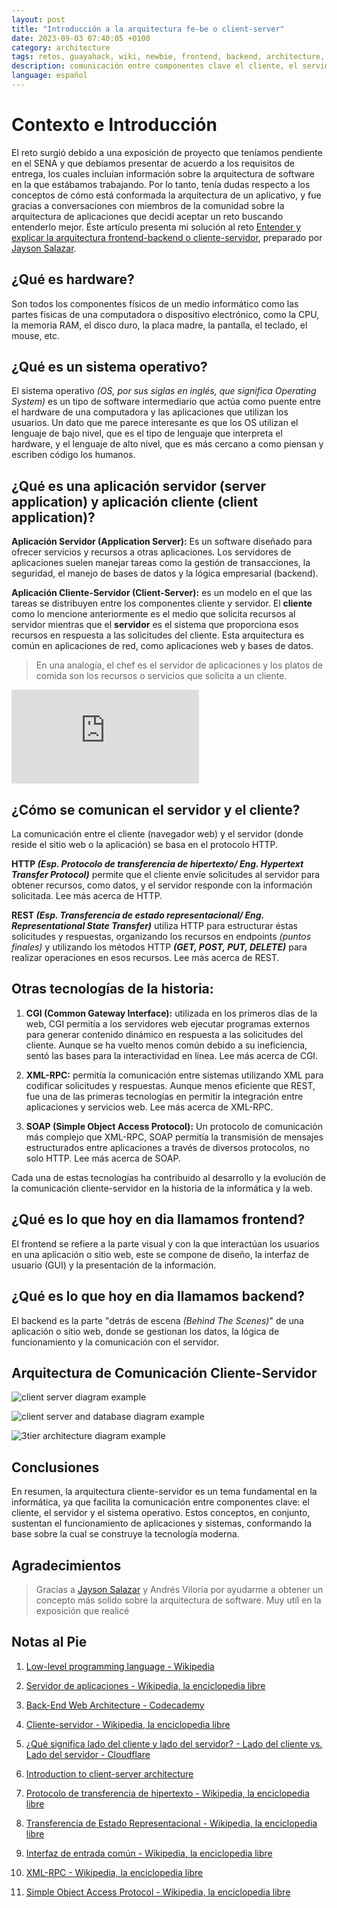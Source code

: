 ```yaml
---
layout: post
title: "Introducción a la arquitectura fe-be o client-server"
date: 2023-09-03 07:40:05 +0100
category: architecture
tags: retos, guayahack, wiki, newbie, frontend, backend, architecture, os
description: comunicación entre componentes clave el cliente, el servidor y el sistema operativo
language: español
---
```


# Contexto e Introducción

El reto surgió debido a una exposición de proyecto que teníamos pendiente en el SENA y que debíamos presentar de acuerdo a los requisitos de entrega, los cuales incluían información sobre la arquitectura de software en la que estábamos trabajando. Por lo tanto, tenía dudas respecto a los conceptos de cómo está conformada la arquitectura de un aplicativo, y fue gracias a conversaciones con miembros de la comunidad sobre la arquitectura de aplicaciones que decidí aceptar un reto buscando entenderlo mejor. Éste artículo presenta mi solución al reto [Entender y explicar la arquitectura frontend-backend o cliente-servidor](https://gitlab.com/guayahack/main/-/issues/105), preparado por [Jayson Salazar](https://guayahack.co/community/member/jdsalaro).

## ¿Qué es hardware?

Son todos los componentes físicos de un medio informático como las partes físicas de una computadora o dispositivo electrónico, como la CPU, la memoria RAM, el disco duro, la placa madre, la pantalla, el teclado, el mouse, etc.

## ¿Qué es un sistema operativo?

El sistema operativo _(OS, por sus siglas en inglés, que significa Operating System)_ es un tipo de software intermediario que actúa como puente entre el hardware de una computadora y las aplicaciones que utilizan los usuarios. Un dato que me parece interesante es que los OS utilizan el lenguaje de bajo nivel, que es el tipo de lenguaje que interpreta el hardware, y el lenguaje de alto nivel, que es más cercano a como piensan y escriben código los humanos.

## ¿Qué es una aplicación servidor (server application) y aplicación cliente (client application)?

**Aplicación Servidor (Application Server):** Es un software diseñado para ofrecer servicios y recursos a otras aplicaciones. Los servidores de aplicaciones suelen manejar tareas como la gestión de transacciones, la seguridad, el manejo de bases de datos y la lógica empresarial (backend).

**Aplicación Cliente-Servidor (Client-Server):** es un modelo en el que las tareas se distribuyen entre los componentes cliente y servidor. El **cliente** como lo mencione anteriormente es el medio que solicita recursos al servidor mientras que el **servidor** es el sistema que proporciona esos recursos en respuesta a las solicitudes del cliente. Esta arquitectura es común en aplicaciones de red, como aplicaciones web y bases de datos.

> En una analogía, el chef es el servidor de aplicaciones y los platos de comida son los recursos o servicios que solicita a un cliente.

<div style={{ position: 'relative', paddingBottom: '56.25%', height: 0 }}>
  <iframe 
    src="https://www.youtube.com/embed/QSEDr2e1gSQ" 
    frameborder="0" 
    allow="accelerometer; autoplay; clipboard-write; encrypted-media; gyroscope; picture-in-picture" 
    allowfullscreen 
    style={{ position: 'absolute', top: 0, left: 0, width: '100%', height: '100%' }}
  ></iframe>
</div>

## ¿Cómo se comunican el servidor y el cliente?

La comunicación entre el cliente (navegador web) y el servidor (donde reside el sitio web o la aplicación) se basa en el protocolo HTTP.

**HTTP _(Esp. Protocolo de transferencia de hipertexto/ Eng. Hypertext Transfer Protocol)_** permite que el cliente envíe solicitudes al servidor para obtener recursos, como datos, y el servidor responde con la información solicitada. Lee más acerca de HTTP.

**REST _(Esp. Transferencia de estado representacional/ Eng. Representational State Transfer)_** utiliza HTTP para estructurar éstas solicitudes y respuestas, organizando los recursos en endpoints _(puntos finales)_ y utilizando los métodos HTTP _**(GET, POST, PUT, DELETE)**_ para realizar operaciones en esos recursos. Lee más acerca de REST.

## Otras tecnologías de la historia:

1. **CGI (Common Gateway Interface):** utilizada en los primeros días de la web, CGI permitía a los servidores web ejecutar programas externos para generar contenido dinámico en respuesta a las solicitudes del cliente. Aunque se ha vuelto menos común debido a su ineficiencia, sentó las bases para la interactividad en línea. Lee más acerca de CGI.

2. **XML-RPC:** permitía la comunicación entre sistemas utilizando XML para codificar solicitudes y respuestas. Aunque menos eficiente que REST, fue una de las primeras tecnologías en permitir la integración entre aplicaciones y servicios web. Lee más acerca de XML-RPC.

3. **SOAP (Simple Object Access Protocol):** Un protocolo de comunicación más complejo que XML-RPC, SOAP permitía la transmisión de mensajes estructurados entre aplicaciones a través de diversos protocolos, no solo HTTP. Lee más acerca de SOAP.

Cada una de estas tecnologías ha contribuido al desarrollo y la evolución de la comunicación cliente-servidor en la historia de la informática y la web.

## ¿Qué es lo que hoy en dia llamamos frontend?

El frontend se refiere a la parte visual y con la que interactúan los usuarios en una aplicación o sitio web, este se compone de diseño, la interfaz de usuario (GUI) y la presentación de la información.

## ¿Qué es lo que hoy en dia llamamos backend?

El backend es la parte "detrás de escena _(Behind The Scenes)_" de una aplicación o sitio web, donde se gestionan los datos, la lógica de funcionamiento y la comunicación con el servidor.

## Arquitectura de Comunicación Cliente-Servidor

![client server diagram example](/fe-vs-be/diagrama-cliente-servidor.png)

![client server and database diagram example](/fe-vs-be/diagrama-cliente-servidor-base-de-datos.png)

![3tier architecture diagram example](/fe-vs-be/arquitectura-tres-capas.png)


## Conclusiones

En resumen, la arquitectura cliente-servidor es un tema fundamental en la informática, ya que facilita la comunicación entre componentes clave: el cliente, el servidor y el sistema operativo. Estos conceptos, en conjunto, sustentan el funcionamiento de aplicaciones y sistemas, conformando la base sobre la cual se construye la tecnología moderna.

## Agradecimientos

> Gracias a [Jayson Salazar](https://guayahack.co/community/member/jdsalaro/) y Andrés Viloria por ayudarme a obtener un concepto más solido sobre la arquitectura de software. Muy utíl en la exposición que realicé

## Notas al Pie

1. [Low-level programming language - Wikipedia](https://en.wikipedia.org/wiki/Low-level_programming_language)

2. [Servidor de aplicaciones - Wikipedia, la enciclopedia libre](https://es.wikipedia.org/wiki/Servidor_de_aplicaciones)

3. [Back-End Web Architecture - Codecademy](https://www.codecademy.com/article/back-end-architecture)

4. [Cliente-servidor - Wikipedia, la enciclopedia libre](https://es.wikipedia.org/wiki/Cliente-servidor)

5. [¿Qué significa lado del cliente y lado del servidor? - Lado del cliente vs. Lado del servidor - Cloudflare](https://www.cloudflare.com/es-es/learning/serverless/glossary/client-side-vs-server-side/)

6. [Introduction to client-server architecture](https://fluffy.es/introduction-to-client-server)

7. [Protocolo de transferencia de hipertexto - Wikipedia, la enciclopedia libre](https://es.wikipedia.org/wiki/Protocolo_de_transferencia_de_hipertexto)

8. [Transferencia de Estado Representacional - Wikipedia, la enciclopedia libre](https://es.wikipedia.org/wiki/Transferencia_de_Estado_Representacional)

9. [Interfaz de entrada común - Wikipedia, la enciclopedia libre](https://es.wikipedia.org/wiki/Interfaz_de_entrada_com%C3%BAn)

10. [XML-RPC - Wikipedia, la enciclopedia libre](https://es.wikipedia.org/wiki/XML-RPC)

11. [Simple Object Access Protocol - Wikipedia, la enciclopedia libre](https://es.wikipedia.org/wiki/Simple_Object_Access_Protocol)
